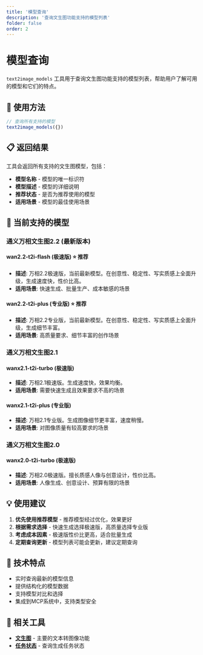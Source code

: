 ```yaml
---
title: '模型查询'
description: '查询文生图功能支持的模型列表'
folder: false
order: 2
---
```


# 模型查询


`text2image_models` 工具用于查询文生图功能支持的模型列表，帮助用户了解可用的模型和它们的特点。

## 🚀 使用方法

```typescript
// 查询所有支持的模型
text2image_models({})
```

## 📋 返回结果

工具会返回所有支持的文生图模型，包括：

- **模型名称** - 模型的唯一标识符
- **模型描述** - 模型的详细说明
- **推荐状态** - 是否为推荐使用的模型
- **适用场景** - 模型的最佳使用场景

## 🎯 当前支持的模型

### 通义万相文生图2.2 (最新版本)

#### wan2.2-t2i-flash (极速版) ⭐ 推荐
- **描述**: 万相2.2极速版，当前最新模型。在创意性、稳定性、写实质感上全面升级，生成速度快，性价比高。
- **适用场景**: 快速生成、批量生产、成本敏感的场景

#### wan2.2-t2i-plus (专业版) ⭐ 推荐
- **描述**: 万相2.2专业版，当前最新模型。在创意性、稳定性、写实质感上全面升级，生成细节丰富。
- **适用场景**: 高质量要求、细节丰富的创作场景

### 通义万相文生图2.1

#### wanx2.1-t2i-turbo (极速版)
- **描述**: 万相2.1极速版。生成速度快，效果均衡。
- **适用场景**: 需要快速生成且效果要求不高的场景

#### wanx2.1-t2i-plus (专业版)
- **描述**: 万相2.1专业版。生成图像细节更丰富，速度稍慢。
- **适用场景**: 对图像质量有较高要求的场景

### 通义万相文生图2.0

#### wanx2.0-t2i-turbo (极速版)
- **描述**: 万相2.0极速版。擅长质感人像与创意设计，性价比高。
- **适用场景**: 人像生成、创意设计、预算有限的场景

## 💡 使用建议

1. **优先使用推荐模型** - 推荐模型经过优化，效果更好
2. **根据需求选择** - 快速生成选择极速版，高质量选择专业版
3. **考虑成本因素** - 极速版性价比更高，适合批量生成
4. **定期查询更新** - 模型列表可能会更新，建议定期查询

## 🔧 技术特点

- 实时查询最新的模型信息
- 提供结构化的模型数据
- 支持模型对比和选择
- 集成到MCP系统中，支持类型安全

## 📖 相关工具

- **[文生图](./create.mdx)** - 主要的文本转图像功能
- **[任务状态](./status.mdx)** - 查询生成任务状态
